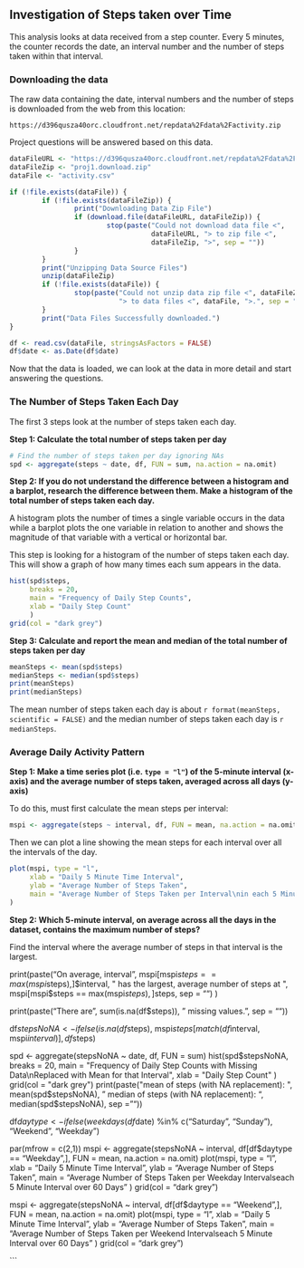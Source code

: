 ## Investigation of Steps taken over Time
This analysis looks at data received from a step counter. Every 5 minutes,
the counter records the date, an interval number and the number of steps taken
within that interval.

### Downloading the data
The raw data containing the date, interval numbers and the number of steps
is downloaded from the web from this location:
```
https://d396qusza40orc.cloudfront.net/repdata%2Fdata%2Factivity.zip
```

Project questions will be answered based on this data.

```R
dataFileURL <- "https://d396qusza40orc.cloudfront.net/repdata%2Fdata%2Factivity.zip"
dataFileZip <- "proj1.download.zip"
dataFile <- "activity.csv"

if (!file.exists(dataFile)) {
        if (!file.exists(dataFileZip)) {
                print("Downloading Data Zip File")
                if (download.file(dataFileURL, dataFileZip)) {
                        stop(paste("Could not download data file <",
                                   dataFileURL, "> to zip file <",
                                   dataFileZip, ">", sep = ""))
                }
        }
        print("Unzipping Data Source Files")
        unzip(dataFileZip)
        if (!file.exists(dataFile)) {
                stop(paste("Could not unzip data zip file <", dataFileZip,
                           "> to data files <", dataFile, ">.", sep = ""))
        }
        print("Data Files Successfully downloaded.")
}

df <- read.csv(dataFile, stringsAsFactors = FALSE)
df$date <- as.Date(df$date)
```

Now that the data is loaded, we can look at the data in more detail and start
answering the questions.

### The Number of Steps Taken Each Day
The first 3 steps look at the number of steps taken each day.

**Step 1: Calculate the total number of steps taken per day**

```R
# Find the number of steps taken per day ignoring NAs
spd <- aggregate(steps ~ date, df, FUN = sum, na.action = na.omit)
```

**Step 2: If you do not understand the difference between a histogram
and a barplot, research the difference between them. Make a histogram
of the total number of steps taken each day.**

A histogram plots the number of times a single variable occurs in the data
while a barplot plots the one variable in relation to another and shows the
magnitude of that variable with a vertical or horizontal bar.

This step is looking for a histogram of the number of steps taken each day.
This will show a graph of how many times each sum appears in the data.

```R
hist(spd$steps,
     breaks = 20,
     main = "Frequency of Daily Step Counts",
     xlab = "Daily Step Count"
     )
grid(col = "dark grey")
```
**Step 3: Calculate and report the mean and median of the total number of steps taken per day**

```R
meanSteps <- mean(spd$steps)
medianSteps <- median(spd$steps)
print(meanSteps)
print(medianSteps)
```
The mean number of steps taken each day is
about `r format(meanSteps, scientific = FALSE)` and the median number
of steps taken each day is `r medianSteps`.

### Average Daily Activity Pattern

**Step 1: Make a time series plot (i.e. `type = "l"`) of the 5-minute
interval (x-axis) and the average number of steps taken,
averaged across all days (y-axis)**

To do this, must first calculate the mean steps per interval:

```R
mspi <- aggregate(steps ~ interval, df, FUN = mean, na.action = na.omit)
```

Then we can plot a line showing the mean steps for each interval over all
the intervals of the day.

```R
plot(mspi, type = "l",
     xlab = "Daily 5 Minute Time Interval",
     ylab = "Average Number of Steps Taken",
     main = "Average Number of Steps Taken per Interval\nin each 5 Minute Interval over 60 Days"
)
```

**Step 2: Which 5-minute interval, on average across all the days in the dataset, contains the maximum number of steps?**

Find the interval where the average number of steps in that interval is
the largest. 

print(paste("On average, interval ",
            mspi[mspi$steps == max(mspi$steps),]$interval,
            " has the largest, average number of steps at ",
            mspi[mspi$steps == max(mspi$steps),]$steps,
            sep = "")
      )

print(paste("There are ", sum(is.na(df$steps)), " missing values.", sep = ""))

df$stepsNoNA <- ifelse(is.na(df$steps), mspi$steps[match(df$interval, mspi$interval)], df$steps)

spd <- aggregate(stepsNoNA ~ date, df, FUN = sum)
hist(spd$stepsNoNA,
     breaks = 20,
     main = "Frequency of Daily Step Counts with Missing Data\nReplaced with Mean for that Interval",
     xlab = "Daily Step Count"
)
grid(col = "dark grey")
print(paste("mean of steps (with NA replacement): ", mean(spd$stepsNoNA),
            " median of steps (with NA replacement): ", median(spd$stepsNoNA),
            sep = ""))

df$daytype <- ifelse(weekdays(df$date) %in% c("Saturday", "Sunday"), "Weekend", "Weekday")

par(mfrow = c(2,1))
mspi <- aggregate(stepsNoNA ~ interval, df[df$daytype == "Weekday",], FUN = mean, na.action = na.omit)
plot(mspi,
     type = "l",
     xlab = "Daily 5 Minute Time Interval",
     ylab = "Average Number of Steps Taken",
     main = "Average Number of Steps Taken per Weekday Intervals\nin each 5 Minute Interval over 60 Days"
)
grid(col = "dark grey")

mspi <- aggregate(stepsNoNA ~ interval, df[df$daytype == "Weekend",], FUN = mean, na.action = na.omit)
plot(mspi,
     type = "l",
     xlab = "Daily 5 Minute Time Interval",
     ylab = "Average Number of Steps Taken",
     main = "Average Number of Steps Taken per Weekend Intervals\nin each 5 Minute Interval over 60 Days"
)
grid(col = "dark grey")

```